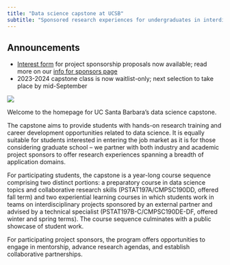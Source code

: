 ```yaml
---
title: "Data science capstone at UCSB"
subtitle: "Sponsored research experiences for undergraduates in interdisciplinary data science, computational science, and statistics"
---
```


::: callout-note
## Announcements

-   [Interest form](https://forms.gle/BQThimQKPAWdDJ2c8) for project sponsorship proposals now available; read more on our [info for sponsors page](about/info-for-sponsors.qmd)
-   2023-2024 capstone class is now waitlist-only; next selection to take place by mid-September
:::

![](img/2023-group-photo.jpg)

Welcome to the homepage for UC Santa Barbara's data science capstone.

The capstone aims to provide students with hands-on research training and career development opportunities related to data science. It is equally suitable for students interested in entering the job market as it is for those considering graduate school -- we partner with both industry and academic project sponsors to offer research experiences spanning a breadth of application domains.

For participating students, the capstone is a year-long course sequence comprising two distinct portions: a preparatory course in data science topics and collaborative research skills (PSTAT197A/CMPSC190DD, offered fall term) and two experiential learning courses in which students work in teams on interdisciplinary projects sponsored by an external partner and advised by a technical specialist (PSTAT197B-C/CMPSC190DE-DF, offered winter and spring terms). The course sequence culminates with a public showcase of student work.

For participating project sponsors, the program offers opportunities to engage in mentorship, advance research agendas, and establish collaborative partnerships.
